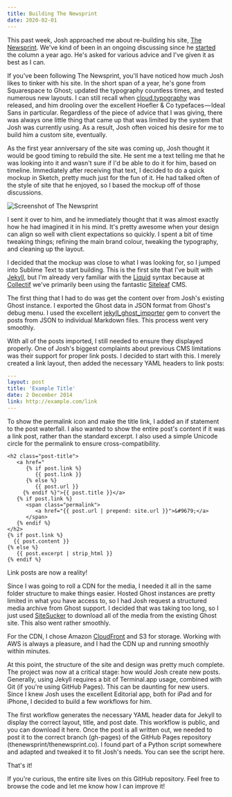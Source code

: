 ```yaml
---
title: Building The Newsprint
date: 2020-02-01
---
```


This past week, Josh approached me about re-building his site, [The Newsprint](https://thenewsprint.co).
We've kind of been in an ongoing discussing since he [started](https://thenewsprint.co/2013/12/14/the-newsprint-an-introduction/) the column a year ago. He's asked for various advice and I've given it as best as I can.

If you've been following The Newsprint, you'll have noticed how much Josh likes to tinker with his site. In the short span of a year, he's gone from Squarespace to Ghost; updated the typography countless times, and tested numerous new layouts. I can still recall when [cloud.typography](https://typography.com/cloud) was released, and him drooling over the excellent Hoefler & Co typefaces — Ideal Sans in particular.
Regardless of the piece of advice that I was giving, there was always one little thing that came up that was limited by the system that Josh was currently using. As a result, Josh often voiced his desire for me to build him a custom site, eventually.

As the first year anniversary of the site was coming up, Josh thought it would be good timing to rebuild the site. He sent me a text telling me that he was looking into it and wasn't sure if I'd be able to do it for him, based on timeline. Immediately after receiving that text, I decided to do a quick mockup in Sketch, pretty much just for the fun of it. He had talked often of the style of site that he enjoyed, so I based the mockup off of those discussions.

<Image src='/img/building-the-newsprint/the-newsprint-screenshot.png' alt='Screenshot of The Newsprint' />

I sent it over to him, and he immediately thought that it was almost exactly how he had imagined it in his mind. It's pretty awesome when your design can align so well with client expectations so quickly. I spent a bit of time tweaking things; refining the main brand colour, tweaking the typography, and cleaning up the layout.

I decided that the mockup was close to what I was looking for, so I jumped into Sublime Text to start building. This is the first site that I've built with [Jekyll](https://jekyllrb.com), but I'm already very familiar with the [Liquid](https://liquidmarkup.org) syntax because at [Collectif](https://clc.tf) we've primarily been using the fantastic [Siteleaf](https://siteleaf.com) CMS.

The first thing that I had to do was get the content over from Josh's existing Ghost instance. I exported the Ghost data in JSON format from Ghost's debug menu. I used the excellent [jekyll_ghost_importer](http://rubygems.org/gems/jekyll_ghost_importer) gem to convert the posts from JSON to individual Markdown files. This process went very smoothly.

With all of the posts imported, I still needed to ensure they displayed properly. One of Josh's biggest complaints about previous CMS limitations was their support for proper link posts. I decided to start with this. I merely created a link layout, then added the necessary YAML headers to link posts:

```yaml
---
layout: post
title: 'Example Title'
date: 2 December 2014
link: http://example.com/link
---
```

To show the permalink icon and make the title link, I added an if statement to the post waterfall. I also wanted to show the entire post's content if it was a link post, rather than the standard excerpt. I also used a simple Unicode circle for the permalink to ensure cross-compatibility.

```liquid
<h2 class="post-title">
   <a href="
      {% if post.link %}
         {{ post.link }}
      {% else %}
         {{ post.url }}
     {% endif %}">{{ post.title }}</a>
   {% if post.link %}
      <span class="permalink">
         <a href="{{ post.url | prepend: site.url }}">&#9679;</a>
      </span>
   {% endif %}
</h2>
{% if post.link %}
  {{ post.content }}
{% else %}
   {{ post.excerpt | strip_html }}
{% endif %}
```

Link posts are now a reality!

Since I was going to roll a CDN for the media, I needed it all in the same folder structure to make things easier. Hosted Ghost instances are pretty limited in what you have access to, so I had Josh request a structured media archive from Ghost support. I decided that was taking too long, so I just used [SiteSucker](https://itunes.apple.com/us/app/sitesucker/id442168834?mt=12&uo=4&at=11lwLJ) to download all of the media from the existing Ghost site. This also went rather smoothly.

For the CDN, I chose Amazon [CloudFront](http://aws.amazon.com/cloudfront/) and S3 for storage. Working with AWS is always a pleasure, and I had the CDN up and running smoothly within minutes.

At this point, the structure of the site and design was pretty much complete. The project was now at a critical stage: how would Josh create new posts. Generally, using Jekyll requires a bit of Terminal.app usage, combined with Git (if you're using GitHub Pages). This can be daunting for new users. Since I knew Josh uses the excellent Editorial app, both for iPad and for iPhone, I decided to build a few workflows for him.

The first workflow generates the necessary YAML header data for Jekyll to display the correct layout, title, and post date. This workflow is public, and you can download it here. Once the post is all written out, we needed to post it to the correct branch (gh-pages) of the GitHub Pages repository (thenewsprint/thenewsprint.co). I found part of a Python script somewhere and adapted and tweaked it to fit Josh's needs. You can see the script here.

That's it!

If you're curious, the entire site lives on this GitHub repository. Feel free to browse the code and let me know how I can improve it!
